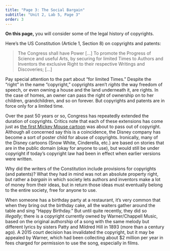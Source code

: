 ```yaml
---
title: "Page 3: The Social Bargain"
subtitle: "Unit 2, Lab 5, Page 3"
order: 3
---
```


::: learn
**On this page,** you will consider some of the legal
history of copyrights.
:::

Here's the US Constitution (Article 1, Section 8) on copyrights and
patents:

> 
   The Congress shall have Power \[...\] To promote the Progress of
   Science and useful Arts, by securing for limited Times to Authors and
   Inventors the exclusive Right to their respective Writings and
   Discoveries; \[...\]

Pay special attention to the part about "for limited Times." Despite
the "right" in the name "copyright," copyrights aren't <em>rights</em>
the way freedom of speech, or even owning a house and the land
underneath it, are rights. In the case of homes, an owner can pass the
right of ownership on to her children, grandchildren, and so on forever.
But copyrights and patents are in force only for a limited time.

Over the past 50 years or so, Congress has repeatedly extended the
duration of copyrights. Critics note that each of these extensions has
come just as
<a href="https://en.wikipedia.org/wiki/Steamboat_Willie#Copyright_status" target="_blank" title="Steamboat Willie">the
first Mickey Mouse cartoon</a> was about to pass out of copyright.
Although all concerned say this is a coincidence, the Disney company has
become a sort of poster child for abuse of copyrights. Ironically, many
of the Disney cartoons (Snow White, Cinderella, etc.) are based on
stories that are in the public domain (okay for anyone to use), but
would still be under copyright if today's copyright law had been in
effect when earlier versions were written.

Why did the writers of the Constitution include provisions for
copyrights (and patents)? What they had in mind was not an absolute
property right, but rather a <em>bargain</em> in which society lets
authors and inventors make a lot of money from their ideas, but in
return those ideas must eventually belong to the entire society, free
for anyone to use.

```{=html}
<!-- Protecting the openness of ideas is particularly important for patents. Before there were patents on inventions, inventors used <em>secrecy</em> to protect their ideas, and so the knowledge of how to use the invention often disappeared after the inventor's death.  This has happened repeatedly throughout history; an interesting example is that several colors of paint were unavailable for long periods of time until they were reinvented.  But the most famous example is Antonio Stradivari (1644-1737), an Italian violin maker generally considered to have been the greatest maker of string instruments of all time. Nobody in modern times has been able to create comparable instruments, according to violinists, although blind listening tests seem to show that the musicians can't really tell the difference between a "Strad" and another high-quality violin. Stradivari never published his techniques, but perhaps he would have in return for patent protection, if that had existed in his time. (Today you can buy one of the 500 or so Strads still in existence for about $2 million to $3 million.)
   -->
```
::: endnote
When someone has a birthday party at a restaurant, it's very common
that when they bring out the birthday cake, all the waiters gather
around the table and sing "Happy Birthday." But until quite recently,
they did so <em>illegally</em>; there is a copyright currently owned by
Warner/Chappell Music, based on the original authorship of a song with
the same melody but different lyrics by sisters Patty and Mildred Hill
in 1893 (more than a century ago). A 2015 court decision has invalidated
the copyright, but it may be appealed by Warner, which had been
collecting about \$2 million per year in fees charged for permission to
use the song, especially in films.
:::
